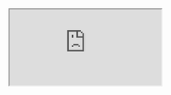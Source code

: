 
<iframe
  src="https://flared-public.flare.io/mintlify/firework-v2-swagger/index.html"
  class="w-full h-[calc(100vh-8rem-1.5rem-1.5rem)]"
/>
